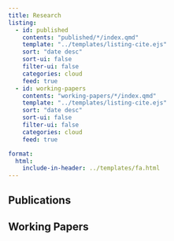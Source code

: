 ```yaml
---
title: Research
listing:
  - id: published
    contents: "published/*/index.qmd"
    template: "../templates/listing-cite.ejs"
    sort: "date desc"
    sort-ui: false
    filter-ui: false
    categories: cloud
    feed: true
  - id: working-papers
    contents: "working-papers/*/index.qmd"
    template: "../templates/listing-cite.ejs"
    sort: "date desc"
    sort-ui: false
    filter-ui: false
    categories: cloud
    feed: true

format:
  html:
    include-in-header: ../templates/fa.html
---
```


## Publications

:::{#published}
:::

## Working Papers

:::{#working-papers}
:::
